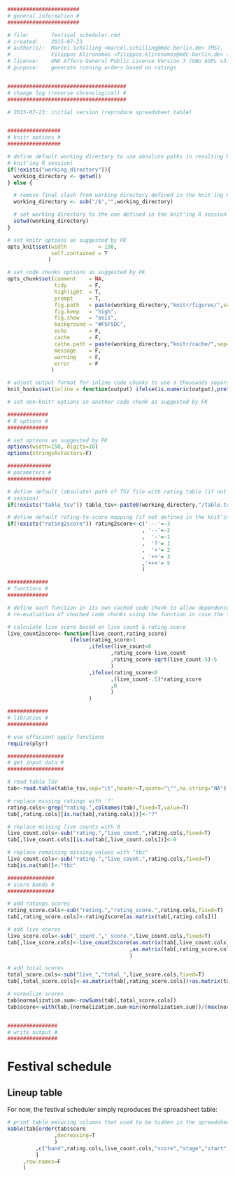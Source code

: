 ```r
#######################
# general information #
#######################

# file:       festival_scheduler.rmd
# created:    2015-07-23
# author(s):  Marcel Schilling <marcel.schilling@mdc-berlin.de> (MS),
#             Filippos Klironomos <filippos.klironomos@mdc-berlin.de> (FK)
# license:    GNU Affero General Public License Version 3 (GNU AGPL v3)
# purpose:    generate running orders based on ratings


######################################
# change log (reverse chronological) #
######################################

# 2015-07-23: initial version (reproduce spreadsheet table)


#################
# knitr options #
#################

# define default working directory to use absolute paths in resulting Markdown (if not defined in
# knit'ing R session)
if(!exists("working_directory")){
  working_directory <- getwd()
} else {

  # remove final slash from working directory defined in the knit'ing R session
  working_directory <- sub("/$","",working_directory)

  # set working directory to the one defined in the knit'ing R session
  setwd(working_directory)
}

# set knitr options as suggested by FK
opts_knit$set(width          = 150,
              self.contained = T
             )

# set code chunks options as suggested by FK
opts_chunk$set(comment    = NA,
               tidy       = F,
               highlight  = T,
               prompt     = T,
               fig.path   = paste(working_directory,"knitr/figures/",sep="/"),
               fig.keep   = "high",
               fig.show   = "asis",
               background = "#F5F5DC",
               echo       = F,
               cache      = F,
               cache.path = paste(working_directory,"knitr/cache/",sep="/"),
               message    = F,
               warning    = F,
               error      = F
              )

# adjust output format for inline code chunks to use a thousands separator
knit_hooks$set(inline = function(output) ifelse(is.numeric(output),prettyNum(output,big.mark=','),output))

# set non-knitr options in another code chunk as suggested by FK
```

```r
#############
# R options #
#############

# set options as suggested by FK
options(width=150, digits=10)
options(stringsAsFactors=F)
```

```r
##############
# parameters #
##############

# define default (absolute) path of TSV file with rating table (if not defined in the knit'ing R
# session)
if(!exists("table_tsv")) table_tsv<-paste0(working_directory,"/table.tsv")

# define default rating-to-score mapping (if not defined in the knit'ing R session)
if(!exists("rating2score")) rating2score<-c('---'=-3
                                           , '--'=-2
                                           ,  '-'=-1
                                           ,  '?'= 1
                                           ,  '+'= 2
                                           , '++'= 3
                                           ,'+++'= 5
                                           )

#############
# functions #
#############

# define each function in its own cached code chunk to allow dependence on those chunks to force
# re-evaluation of chached code chunks using the function in case the function gets modified.
```

```r
# calculate live score based on live count & rating score
live_count2score<-function(live_count,rating_score)
                    ifelse(rating_score>1
                          ,ifelse(live_count<6
                                 ,rating_score-live_count
                                 ,rating_score-sqrt(live_count-5)-5
                                 )
                          ,ifelse(rating_score<0
                                 ,(live_count-.5)*rating_score
                                 ,0
                                 )
                          )
```

```r
#############
# libraries #
#############

# use efficient apply functions
require(plyr)
```

```r
##################
# get input data #
##################

# read table TSV
tab<-read.table(table_tsv,sep="\t",header=T,quote="\"",na.string="NA")
```

```r
# replace missing ratings with '?'
rating.cols<-grep("rating.",colnames(tab),fixed=T,value=T)
tab[,rating.cols][is.na(tab[,rating.cols])]<-"?"

# replace missing live counts with 0
live_count.cols<-sub("rating.","live_count.",rating.cols,fixed=T)
tab[,live_count.cols][is.na(tab[,live_count.cols])]<-0

# replace remaining missing values with "tbc"
live_count.cols<-sub("rating.","live_count.",rating.cols,fixed=T)
tab[is.na(tab)]<-"tbc"
```

```r
###############
# score bands #
###############

# add ratings scores
rating_score.cols<-sub("rating.","rating_score.",rating.cols,fixed=T)
tab[,rating_score.cols]<-rating2score[as.matrix(tab[,rating.cols])]

# add live scores
live_score.cols<-sub("_count.","_score.",live_count.cols,fixed=T)
tab[,live_score.cols]<-live_count2score(as.matrix(tab[,live_count.cols])
                                       ,as.matrix(tab[,rating_score.cols])
                                       )

# add total scores
total_score.cols<-sub("live_","total_",live_score.cols,fixed=T)
tab[,total_score.cols]<-as.matrix(tab[,rating_score.cols])+as.matrix(tab[,live_score.cols])

# normalize scores
tab$normalization.sum<-rowSums(tab[,total_score.cols])
tab$score<-with(tab,(normalization.sum-min(normalization.sum))/(max(normalization.sum)-min(normalization.sum)))


################
# write output #
################
```
# Festival schedule

## Lineup table

For now, the festival scheduler simply reproduces the spreadsheet table:

```r
# print table exlucing columns that used to be hidden in the spreadsheet
kable(tab[order(tab$score
               ,decreasing=T
               )
         ,c("band",rating.cols,live_count.cols,"score","stage","start","end")
         ]
     ,row.names=F
     )
```
